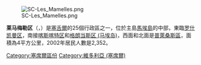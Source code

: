 [[Image:SC-Les_Mamelles.png|thumb]]

'''莱马梅勒区'''（{{lang-fr|Les Mamelles}}，{{IPA-fr|le mamɛl}}）是[[塞舌爾|塞舌爾]]的25個行政區之一，位於主島[[馬埃島|馬埃島]]的中部，東臨[[罗什凯曼区|罗什凯曼区]]，南接[[喀斯喀特区|喀斯喀特区]]和[[格朗当斯区_(马埃岛)|格朗当斯区 (马埃岛)]]，西面和北面是[[普萊桑斯區|普萊桑斯區]]，面積為4平方公里，2002年居民人數是2,352。

{{coord|4|37|S|55|30|E|region:SC_type:adm1st_source:GNS-enwiki|display=title}}

{{塞舌爾行政區劃}}

{{DEFAULTSORT:Les Mamelles}}
[[Category:塞席爾區份|Category:塞席爾區份]]
[[Category:維多利亞_(塞席爾)|Category:維多利亞 (塞席爾)]]

{{Seychelles-geo-stub}}